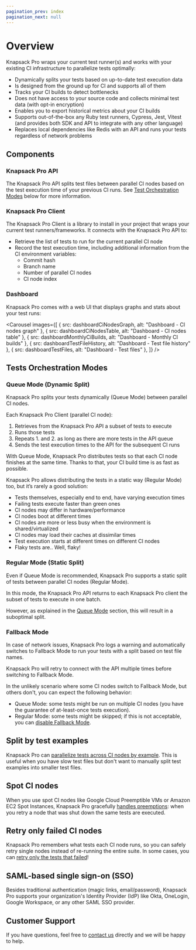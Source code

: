 ```yaml
---
pagination_prev: index
pagination_next: null
---
```



# Overview

Knapsack Pro wraps your current test runner(s) and works with your existing CI infrastructure to parallelize tests optimally:

- Dynamically splits your tests based on up-to-date test execution data
- Is designed from the ground up for CI and supports all of them
- Tracks your CI builds to detect bottlenecks
- Does not have access to your source code and collects minimal test data (with opt-in encryption)
- Enables you to export historical metrics about your CI builds
- Supports out-of-the-box any Ruby test runners, Cypress, Jest, Vitest (and provides both SDK and API to integrate with any other language)
- Replaces local dependencies like Redis with an API and runs your tests regardless of network problems

<Architecture className="w-full h-auto center" />

## Components

### Knapsack Pro API

The Knapsack Pro API splits test files between parallel CI nodes based on the test execution time of your previous CI runs. See [Test Orchestration Modes](#tests-orchestration-modes) below for more information.

### Knapsack Pro Client

The Knapsack Pro Client is a library to install in your project that wraps your current test runners/frameworks. It connects with the Knapsack Pro API to:

- Retrieve the list of tests to run for the current parallel CI node
- Record the test execution time, including additional information from the CI environment variables:
  - Commit hash
  - Branch name
  - Number of parallel CI nodes
  - CI node index

### Dashboard

Knapsack Pro comes with a web UI that displays graphs and stats about your test runs:

<Carousel images={[
{ src: dashboardCiNodesGraph, alt: "Dashboard - CI nodes graph" },
{ src: dashboardCiNodesTable, alt: "Dashboard - CI nodes table" },
{ src: dashboardMonthlyCiBuilds, alt: "Dashboard - Monthly CI builds" },
{ src: dashboardTestFileHistory, alt: "Dashboard - Test file history" },
{ src: dashboardTestFiles, alt: "Dashboard - Test files" },
]} />

## Tests Orchestration Modes

### Queue Mode (Dynamic Split)

Knapsack Pro splits your tests dynamically (Queue Mode) between parallel CI nodes.

Each Knapsack Pro Client (parallel CI node):

1. Retrieves from the Knapsack Pro API a subset of tests to execute
2. Runs those tests
3. Repeats 1. and 2. as long as there are more tests in the API queue
4. Sends the test execution times to the API for the subsequent CI runs

With Queue Mode, Knapsack Pro distributes tests so that each CI node finishes at the same time. Thanks to that, your CI build time is as fast as possible.

Knapsack Pro allows distributing the tests in a static way (Regular Mode) too, but it’s rarely a good solution:

- Tests themselves, especially end to end, have varying execution times
- Failing tests execute faster than green ones
- CI nodes may differ in hardware/performance
- CI nodes boot at different times
- CI nodes are more or less busy when the environment is shared/virtualized
- CI nodes may load their caches at dissimilar times
- Test execution starts at different times on different CI nodes
- Flaky tests are.. Well, flaky!

### Regular Mode (Static Split)

Even if Queue Mode is recommended, Knapsack Pro supports a static split of tests between parallel CI nodes (Regular Mode).

In this mode, the Knapsack Pro API returns to each Knapsack Pro client the subset of tests to execute in one batch.

However, as explained in the [Queue Mode](#queue-mode-dynamic-split) section, this will result in a suboptimal split.

### Fallback Mode

In case of network issues, Knapsack Pro logs a warning and automatically switches to Fallback Mode to run your tests with a split based on test file names.

Knapsack Pro will retry to connect with the API multiple times before switching to Fallback Mode.

In the unlikely scenario where some CI nodes switch to Fallback Mode, but others don't, you can expect the following behavior:
- Queue Mode: some tests might be run on multiple CI nodes (you have the guarantee of at-least-once tests execution).
- Regular Mode: some tests might be skipped; if this is not acceptable, you can [disable Fallback Mode](../ruby/reference.md#knapsack_pro_fallback_mode_enabled).

## Split by test examples

Knapsack Pro can [parallelize tests across CI nodes by example](../ruby/split-by-test-examples.mdx). This is useful when you have slow test files but don't want to manually split test examples into smaller test files.

## Spot CI nodes

When you use spot CI nodes like Google Cloud Preemptible VMs or Amazon EC2 Spot Instances, Knapsack Pro gracefully [handles preemptions](../ruby/queue-mode.mdx#dynamic-split-vs-fixed-split): when you retry a node that was shut down the same tests are executed.

## Retry only failed CI nodes

Knapsack Pro remembers what tests each CI node runs, so you can safely retry single nodes instead of re-running the entire suite. In some cases, you can [retry only the tests that failed](../ruby/circleci.mdx#rerun-only-failed-tests)!

## SAML-based single sign-on (SSO)

Besides traditional authentication (magic links, email/password), Knapsack Pro supports your organization's Identity Provider (IdP) like Okta, OneLogin, Google Workspace, or any other SAML SSO provider.

## Customer Support

If you have questions, feel free to [contact us](https://knapsackpro.com/contact) directly and we will be happy to help.
